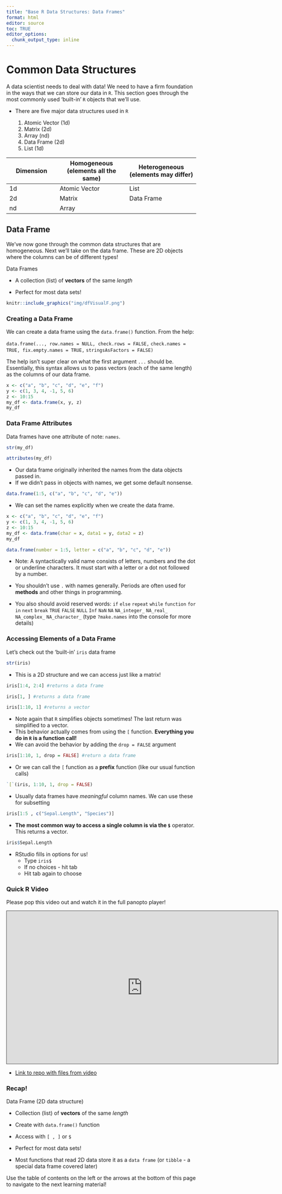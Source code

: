 ```yaml
---
title: "Base R Data Structures: Data Frames"
format: html
editor: source
toc: TRUE
editor_options: 
  chunk_output_type: inline
---
```


# Common Data Structures

A data scientist needs to deal with data! We need to have a firm foundation in the ways that we can store our data in `R`. This section goes through the most commonly used 'built-in' `R` objects that we'll use.

-   There are five major data structures used in `R`

    1.  Atomic Vector (1d)
    2.  Matrix (2d)
    3.  Array (nd)
    4.  Data Frame (2d)
    5.  List (1d)

| Dimension | Homogeneous (elements all the same) | Heterogeneous (elements may differ) |
|-------------------|---------------------------|---------------------------|
| 1d | Atomic Vector | List |
| 2d | Matrix | Data Frame |
| nd | Array |  |

## Data Frame

We've now gone through the common data structures that are homogeneous. Next we'll take on the data frame. These are 2D objects where the columns can be of different types!

Data Frames

-   A collection (list) of **vectors** of the same *length*

-   Perfect for most data sets!

```r
knitr::include_graphics("img/dfVisualF.png")
```

### Creating a Data Frame

We can create a data frame using the `data.frame()` function. From the help:

`data.frame(..., row.names = NULL, check.rows = FALSE,` `check.names = TRUE, fix.empty.names = TRUE,` `stringsAsFactors = FALSE)`

The help isn't super clear on what the first argument `...` should be. Essentially, this syntax allows us to pass vectors (each of the same length) as the columns of our data frame.

```r
x <- c("a", "b", "c", "d", "e", "f")
y <- c(1, 3, 4, -1, 5, 6)
z <- 10:15
my_df <- data.frame(x, y, z)
my_df
```

### Data Frame Attributes

Data frames have one attribute of note: `names`.

```r
str(my_df)
```

```r
attributes(my_df)
```

-   Our data frame originally inherited the names from the data objects passed in.
-   If we didn't pass in objects with names, we get some default nonsense.

```r
data.frame(1:5, c("a", "b", "c", "d", "e"))
```

-   We can set the names explicitly when we create the data frame.

```r
x <- c("a", "b", "c", "d", "e", "f")
y <- c(1, 3, 4, -1, 5, 6)
z <- 10:15
my_df <- data.frame(char = x, data1 = y, data2 = z)
my_df
```

```r
data.frame(number = 1:5, letter = c("a", "b", "c", "d", "e"))
```

-   Note: A syntactically valid name consists of letters, numbers and the dot or underline characters. It must start with a letter or a dot not followed by a number.

-   You shouldn't use `.` with names generally. Periods are often used for **methods** and other things in programming.

-   You also should avoid reserved words: `if` `else` `repeat` `while` `function` `for` `in` `next` `break` `TRUE` `FALSE` `NULL` `Inf` `NaN` `NA` `NA_integer_` `NA_real_` `NA_complex_` `NA_character_` (type `?make.names` into the console for more details)

### Accessing Elements of a Data Frame

Let's check out the 'built-in' `iris` data frame

```r
str(iris)
```

-   This is a 2D structure and we can access just like a matrix!

```r
iris[1:4, 2:4] #returns a data frame
```

```r
iris[1, ] #returns a data frame
```

```r
iris[1:10, 1] #returns a vector
```

-   Note again that `R` simplifies objects sometimes! The last return was simplified to a vector.
-   This behavior actually comes from using the `[` function. **Everything you do in `R` is a function call!**
-   We can avoid the behavior by adding the `drop = FALSE` argument

```r
iris[1:10, 1, drop = FALSE] #return a data frame
```

-   Or we can call the `[` function as a **prefix** function (like our usual function calls)

```r
`[`(iris, 1:10, 1, drop = FALSE)
```

-   Usually data frames have *meaningful* column names. We can use these for subsetting

```r
iris[1:5 , c("Sepal.Length", "Species")]
```

-   **The most common way to access a single column is via the `$`** operator. This returns a vector.

```r
iris$Sepal.Length
```

-   RStudio fills in options for us!
    -   Type `iris$`\
    -   If no choices - hit tab
    -   Hit tab again to choose

### Quick R Video

Please pop this video out and watch it in the full panopto player!

```{=html}
<iframe src="https://ncsu.hosted.panopto.com/Panopto/Pages/Embed.aspx?id=d0c4b48a-d2de-434a-baca-b171014d8595&autoplay=false&offerviewer=true&showtitle=true&showbrand=true&captions=false&interactivity=all" height="405" width="720" style="border: 1px solid #464646;" allowfullscreen allow="autoplay" aria-label="Panopto Embedded Video Player" aria-description="09 - Data Frames" ></iframe>
```

- <a href = "https://github.com/jbpost2/My_first_repo" target = "_blank">Link to repo with files from video</a>

### Recap!

Data Frame (2D data structure)

-   Collection (list) of **vectors** of the same *length*

-   Create with `data.frame()` function

-   Access with `[ , ]` or `$`

-   Perfect for most data sets!

-   Most functions that read 2D data store it as a `data frame` (or `tibble` - a special data frame covered later)

Use the table of contents on the left or the arrows at the bottom of this page to navigate to the next learning material!
